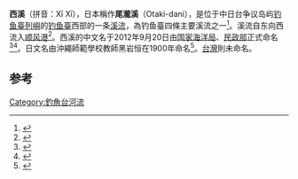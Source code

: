 {{about|中日争议岛屿上的河流||西溪}}{{Geobox|河流
<!-- *** 标题 *** -->
| name = 西溪 (釣魚島)（尾瀧溪）
| native_name = <!--外来词用拉丁文标示-->
| other_name = <!--别名-->
| category = 
<!-- *** 名称 **** --> 
| etymology = <!--名称来源-->位于钓鱼岛西部
| nickname = <!--昵称-->
<!-- *** 图片 *** -->
| image = Diaoyu_Island_Geo.png
| image_caption = 西溪 (釣魚島)（尾瀧溪）在钓鱼岛的位置
| image_size = 
<!-- *** 国家 *** -->
| country = {{JPN}}<br>{{ROC}}<br>{{PRC}}（有争议）
| state = <!--州-->
| region = 钓鱼岛<!--地区-->
| district = <!--区-->
| municipality = 
<!-- *** 归属、发源地、支流等 *** -->
| parent = <!--归属-->
| tributary_left = <!--左支流-->
| tributary_right = <!--右支流-->
| distributary = <!--分流-->
| city = <!--流经城市-->
| landmark = <!--地标-->
<!-- *** 位置 *** -->
<!-- *** 源头地理数据 *** -->
| source = <!--源头-->
| source_location = | source_region = | source_country =
| source_elevation = 
| source_lat_d = | source_lat_m = | source_lat_s = | source_lat_NS = 
| source_long_d = | source_long_m = | source_long_s = | source_long_EW = 
| source1 = 
| source1_location = | source1_region = | source1_country =
| source1_elevation = 
| source1_lat_d = | source1_lat_m = | source1_lat_s = | source1_lat_NS =
| source1_long_d = | source1_long_m = | source1_long_s = | source1_long_EW =
| source_confluence = 
| source_confluence_location = | source_confluence_region = | source_confluence_country =
| source_confluence_elevation = 
| source_confluence_lat_d = | source_confluence_lat_m = | source_confluence_lat_s = | source_confluence_lat_NS =
| source_confluence_long_d = | source_confluence_long_m = | source_confluence_long_s = | source_confluence_long_EW = 
<!-- *** 河口地理数据 *** -->
| mouth = <!--河口-->
| mouth_location = | mouth_region = | mouth_country =
| mouth_elevation = 
| mouth_lat_d = | mouth_lat_m = | mouth_lat_s = | mouth_lat_NS = 
| mouth_long_d = | mouth_long_m = | mouth_long_s = | mouth_long_EW = 
<!-- *** 数据 *** -->
| length =  <!--长度-默认单位公里-->
| width =  <!--宽度-默认单位公里-->
| depth =  <!--深度-默认单位米-->
| volume = 
| watershed =  <!--流域面积-默认单位平方公里-->
| discharge =  <!--流量-默认单位立方每秒-->
| discharge_max =  <!--最大流量-默认单位立方每秒-->
| discharge_min =  <!--最小流量-默认单位立方每秒-->
<!-- *** 自由字段 *** -->
| free = | free_type = 
<!-- *** 地图 *** -->
| map =
| map_caption = 
| map_background = 
| map_locator =
| map_locator_x =
| map_locator_y = 
<!-- *** 网站 *** --> 
| website =
| commons =
<!-- *** 脚注 *** -->
| footnotes =
}}
'''西溪'''（拼音：Xī Xī），日本稱作'''尾瀧溪'''（Otaki-dani），是位于中日台争议岛屿[[钓鱼臺列嶼|钓鱼臺列嶼]]的[[钓鱼臺|钓鱼臺]]西部的一条[[溪流|溪流]]，為钓鱼臺四條主要溪流之一<ref>{{cite book|title=釣魚島—歷史的真相與故事: 歷史的真相與故事|author=韓結根|publisher=香港中和出版有限公司|date=2014-06-11|isbn= 9789888284092}}</ref>。溪流自东向西流入[[顺风港|顺风港]]<ref>{{Cite book|title=中国钓鱼岛地名册|last=国家海洋局编|first=|publisher=北京：海洋出版社|year=2012.11|isbn=978-7-5027-8442-3|location=|pages=5-8}}</ref>。西溪的中文名于2012年9月20日由[[国家海洋局|国家海洋局]]、[[中华人民共和国民政部|民政部]]正式命名<ref>{{Cite web |url= http://politics.people.com.cn/n/2012/0921/c1001-19076819.html |title= 海洋局、民政部公布我国钓鱼岛海域部分地理实体标准名称 |date= 2012年9月21日 |publisher= 《[[人民网|人民网]]》 |language= 中文 |accessdate= 2012年9月21日 |quote=  |archive-date= 2012年11月13日 |archive-url= https://web.archive.org/web/20121113053836/http://politics.people.com.cn/n/2012/0921/c1001-19076819.html |dead-url= no }}</ref><ref>{{Cite book|title=中国海洋发展报告 2013|last=国家海洋局海洋发展战略研究所课题组编著|first=|publisher=北京：海洋出版社|year=2013.05|isbn=978-7-5027-8535-2|location=|pages=316-317}}</ref>。日文名由沖繩師範學校教師黑岩恒在1900年命名<ref>{{Cite web |url=http://www.tanaka-kunitaka.net/senkaku/chigakuzasshi/ |title=地学雑誌 |access-date=2013-09-26 |archive-url=https://web.archive.org/web/20130927025841/http://www.tanaka-kunitaka.net/senkaku/chigakuzasshi/ |archive-date=2013-09-27 |dead-url=yes }}</ref>。[[台灣|台灣]]則未命名。

== 参考 ==
{{Reflist}}

{{钓鱼島及其附属岛屿}}

[[Category:釣魚台河流|Category:釣魚台河流]]